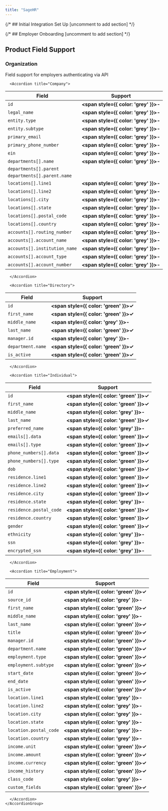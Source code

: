 ```yaml
---
title: "SageHR"
---
```


{/* ## Initial Integration Set Up [uncomment to add section] */}

{/* ## Employer Onboarding [uncomment to add section] */}

## Product Field Support

### Organization

<Tabs>
  <Tab title="API">
Field support for employers authenticating via API
    <AccordionGroup>

      <Accordion title="Company">


  Field | Support
  ---- | -----
  `id` |  <strong><span style={{ color: 'grey' }}>-</span></strong>
  `legal_name` |  <strong><span style={{ color: 'grey' }}>-</span></strong>
  `entity.type` |  <strong><span style={{ color: 'grey' }}>-</span></strong>
  `entity.subtype` |  <strong><span style={{ color: 'grey' }}>-</span></strong>
  `primary_email` |  <strong><span style={{ color: 'grey' }}>-</span></strong>
  `primary_phone_number` |  <strong><span style={{ color: 'grey' }}>-</span></strong>
  `ein` |  <strong><span style={{ color: 'grey' }}>-</span></strong>
  `departments[].name` |  <strong><span style={{ color: 'grey' }}>-</span></strong>
  `departments[].parent`|
  `departments[].parent.name`|
  `locations[].line1` | <strong><span style={{ color: 'grey' }}>-</span></strong>
  `locations[].line2` | <strong><span style={{ color: 'grey' }}>-</span></strong>
  `locations[].city` | <strong><span style={{ color: 'grey' }}>-</span></strong>
  `locations[].state` | <strong><span style={{ color: 'grey' }}>-</span></strong>
  `locations[].postal_code` | <strong><span style={{ color: 'grey' }}>-</span></strong>
  `locations[].country` | <strong><span style={{ color: 'grey' }}>-</span></strong>
  `accounts[].routing_number` | <strong><span style={{ color: 'grey' }}>-</span></strong>
  `accounts[].account_name` | <strong><span style={{ color: 'grey' }}>-</span></strong>
  `accounts[].institution_name` | <strong><span style={{ color: 'grey' }}>-</span></strong>
  `accounts[].account_type` | <strong><span style={{ color: 'grey' }}>-</span></strong>
  `accounts[].account_number` | <strong><span style={{ color: 'grey' }}>-</span></strong>

      </Accordion>

      <Accordion title="Directory">

  Field | Support
  --- | ---
  `id` | <strong><span style={{ color: 'green' }}>✓</span></strong>
  `first_name` | <strong><span style={{ color: 'green' }}>✓</span></strong>
  `middle_name` |  <strong><span style={{ color: 'grey' }}>-</span></strong>
  `last_name` | <strong><span style={{ color: 'green' }}>✓</span></strong>
  `manager.id` |  <strong><span style={{ color: 'grey' }}>-</span></strong>
  `department.name` | <strong><span style={{ color: 'green' }}>✓</span></strong>
  `is_active` | <strong><span style={{ color: 'green' }}>✓</span></strong>

      </Accordion>

      <Accordion title="Individual">


  Field | Support
  --- | ---
  `id` | <strong><span style={{ color: 'green' }}>✓</span></strong>
  `first_name` | <strong><span style={{ color: 'green' }}>✓</span></strong>
  `middle_name` |  <strong><span style={{ color: 'grey' }}>-</span></strong>
  `last_name` | <strong><span style={{ color: 'green' }}>✓</span></strong>
  `preferred_name` |  <strong><span style={{ color: 'grey' }}>-</span></strong>
  `emails[].data` | <strong><span style={{ color: 'green' }}>✓</span></strong>
  `emails[].type` | <strong><span style={{ color: 'green' }}>✓</span></strong>
  `phone_numbers[].data` | <strong><span style={{ color: 'green' }}>✓</span></strong>
  `phone_numbers[].type` | <strong><span style={{ color: 'green' }}>✓</span></strong>
  `dob` | <strong><span style={{ color: 'green' }}>✓</span></strong>
  `residence.line1` | <strong><span style={{ color: 'green' }}>✓</span></strong>
  `residence.line2` | <strong><span style={{ color: 'green' }}>✓</span></strong>
  `residence.city` | <strong><span style={{ color: 'green' }}>✓</span></strong>
  `residence.state` |  <strong><span style={{ color: 'grey' }}>-</span></strong>
  `residence.postal_code` | <strong><span style={{ color: 'green' }}>✓</span></strong>
  `residence.country` | <strong><span style={{ color: 'green' }}>✓</span></strong>
  `gender` | <strong><span style={{ color: 'green' }}>✓</span></strong>
  `ethnicity` |  <strong><span style={{ color: 'grey' }}>-</span></strong>
  `ssn` |  <strong><span style={{ color: 'grey' }}>-</span></strong>
  `encrypted_ssn` | <strong><span style={{ color: 'grey' }}>-</span></strong>

      </Accordion>

      <Accordion title="Employment">


  Field | Support
  --- | ---
  `id` | <strong><span style={{ color: 'green' }}>✓</span></strong>
  `source_id` | <strong><span style={{ color: 'grey' }}>-</span></strong>
  `first_name` | <strong><span style={{ color: 'green' }}>✓</span></strong>
  `middle_name` |  <strong><span style={{ color: 'grey' }}>-</span></strong>
  `last_name` | <strong><span style={{ color: 'green' }}>✓</span></strong>
  `title` | <strong><span style={{ color: 'green' }}>✓</span></strong>
  `manager.id` | <strong><span style={{ color: 'green' }}>✓</span></strong>
  `department.name` | <strong><span style={{ color: 'green' }}>✓</span></strong>
  `employment.type` | <strong><span style={{ color: 'green' }}>✓</span></strong>
  `employment.subtype` | <strong><span style={{ color: 'green' }}>✓</span></strong>
  `start_date` | <strong><span style={{ color: 'green' }}>✓</span></strong>
  `end_date` | <strong><span style={{ color: 'green' }}>✓</span></strong>
  `is_active` | <strong><span style={{ color: 'green' }}>✓</span></strong>
  `location.line1` |  <strong><span style={{ color: 'grey' }}>-</span></strong>
  `location.line2` |  <strong><span style={{ color: 'grey' }}>-</span></strong>
  `location.city` |  <strong><span style={{ color: 'grey' }}>-</span></strong>
  `location.state` |  <strong><span style={{ color: 'grey' }}>-</span></strong>
  `location.postal_code` |  <strong><span style={{ color: 'grey' }}>-</span></strong>
  `location.country` |  <strong><span style={{ color: 'grey' }}>-</span></strong>
  `income.unit` | <strong><span style={{ color: 'green' }}>✓</span></strong>
  `income.amount` | <strong><span style={{ color: 'green' }}>✓</span></strong>
  `income.currency` | <strong><span style={{ color: 'green' }}>✓</span></strong>
  `income_history` | <strong><span style={{ color: 'green' }}>✓</span></strong>
  `class_code` |  <strong><span style={{ color: 'grey' }}>-</span></strong>
  `custom_fields` | <strong><span style={{ color: 'green' }}>✓</span></strong>

      </Accordion>
    </AccordionGroup>
  </Tab>

</Tabs>

